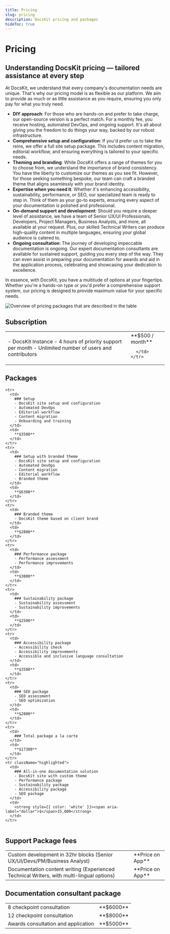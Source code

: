 ```yaml
---
title: Pricing
slug: pricing
description: DocsKit pricing and packages
hideToc: true
---
```


# Pricing

## Understanding DocsKit pricing — tailored assistance at every step

At DocsKit, we understand that every company's documentation needs are unique. That's why our pricing model is as flexible as our platform. We aim to provide as much or as little assistance as you require, ensuring you only pay for what you truly need.

* **DIY approach**: For those who are hands-on and prefer to take charge, our open-source version is a perfect match. For a monthly fee, you receive hosting, automated DevOps, and ongoing support. It's all about giving you the freedom to do things your way, backed by our robust infrastructure.
* **Comprehensive setup and configuration**: If you'd prefer us to take the reins, we offer a full site setup package. This includes content migration, editorial workflow, and ensuring everything is tailored to your specific needs.
* **Theming and branding**: While DocsKit offers a range of themes for you to choose from, we understand the importance of brand consistency. You have the liberty to customize our themes as you see fit. However, for those seeking something bespoke, our team can craft a branded theme that aligns seamlessly with your brand identity.
* **Expertise when you need it**: Whether it's enhancing accessibility, sustainability, performance, or SEO, our specialized team is ready to step in. Think of them as your go-to experts, ensuring every aspect of your documentation is polished and professional.
* **On-demand support and development**: Should you require a deeper level of assistance, we have a team of Senior UX/UI Professionals, Developers, Project Managers, Business Analysts, and more, all available at your request. Plus, our skilled Technical Writers can produce high-quality content in multiple languages, ensuring your global audience is catered to.
* **Ongoing consultation**: The journey of developing impeccable documentation is ongoing. Our expert documentation consultants are available for sustained support, guiding you every step of the way. They can even assist in preparing your documentation for awards and aid in the application process, celebrating and showcasing your dedication to excellence.

In essence, with DocsKit, you have a multitude of options at your fingertips. Whether you're a hands-on type or you'd prefer a comprehensive support system, our pricing is designed to provide maximum value for your specific needs.

![Overview of pricing packages that are described in the table](./DocsKit_pricing.png)


## Subscription

<table className="pricing">
  <tbody>
    <tr>
      <td>
        - DocsKit Instance
        - 4 hours of priority support per month
        - Unlimited number of users and contributors 
      </td>
      <td>
        **$500 / month**

      </td>
    </tr>
  </tbody>
</table>


## Packages

<table className="pricing">  
  <tbody>

    <tr>
      <td>
        ### Setup
        - DocsKit site setup and configuration
        - Automated DevOps
        - Editorial workflow
        - Content migration 
        - Onboarding and training 
      </td>
      <td>
        **$3500**
      </td>
    </tr>
    <tr>
      <td>
        ### Setup with branded theme
        - DocsKit site setup and configuration
        - Automated DevOps
        - Content migration
        - Editorial workflow
        - Branded theme
      </td>
      <td>
        **$6300**   
      </td>
    </tr>
    <tr>
      <td>
        ### Branded theme
        - DocsKit theme based on client brand
      </td>
      <td>
        **$2800**
      </td>
    </tr>
    <tr>
      <td>
        ### Performance package
        - Performance assessment
        - Performance improvements
      </td>
      <td>
        **$3000**
      </td>
    </tr>
    <tr>
      <td>
        ### Sustainability package
        - Sustainability assessment
        - Sustainability improvements
      </td>
      <td>
        **$2500**
      </td>
    </tr>
    <tr>
      <td>
        ### Accessibility package
        - Accessibility check
        - Accessibility improvements 
        - Accessible and inclusive language consultation
      </td>
      <td>
        **$3500**
      </td>
    </tr>
    <tr>
      <td>
        ### SEO package
        - SEO assessment 
        - SEO optimization
      </td>
      <td>
        **$2000** 
      </td>
    </tr>
    <tr>
      <td>
        ### Total package a la carte
      </td>
      <td>
        **$17300** 
      </td>
    </tr>
    <tr className="highlighted">
      <td>
        ### All-in-one documentation solution 
        - DocsKit site with custom theme
        - Performance package
        - Sustainability package
        - Accessibility package
        - SEO package
      </td>
      <td>
        <strong style={{ color: 'white' }}><span aria-label="dollar">$</span>15,000</strong>
      </td>
    </tr>
  </tbody>
</table>

## Support Package fees

<table className="pricing">
  <tbody>
    <tr>
      <td>
        Custom development in 32hr blocks  
        (Senior UX/UI/Devs/PM/Business Analyst)
      </td>
      <td>
        **Price on App**
      </td>
    </tr>
    <tr>
      <td>
        Documentation content writing  
        (Experienced Technical Writers, with multi-lingual options)
      </td>
      <td>
        **Price on App**
      </td>
    </tr>
  </tbody>
</table>

## Documentation consultant package

<table className="pricing">
  <tbody>
    <tr>
      <td>
        8 checkpoint consultation
      </td>
      <td>
        **$6000**
      </td>
    </tr>
    <tr>
      <td>
        12 checkpoint consultation
      </td>
      <td>
        **$8000**
      </td>
    </tr>
    <tr>
      <td>
        Awards consultation and application
      </td>
      <td>
        **$5000**
      </td>
    </tr>
  </tbody>
</table>
